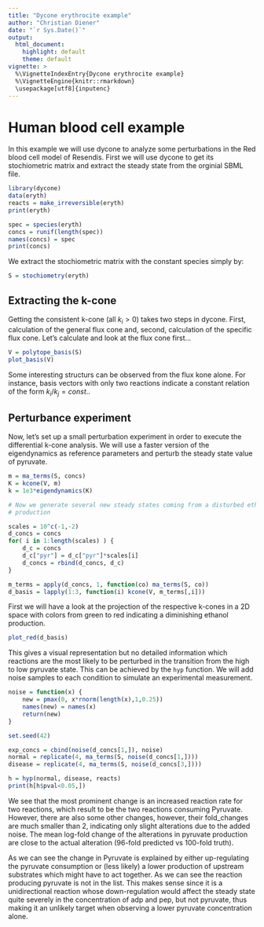 ```yaml
---
title: "Dycone erythrocite example"
author: "Christian Diener"
date: "`r Sys.Date()`"
output:
  html_document:
    highlight: default
    theme: default
vignette: >
  %\VignetteIndexEntry{Dycone erythrocite example}
  %\VignetteEngine{knitr::rmarkdown}
  \usepackage[utf8]{inputenc}
---
```


Human blood cell example
========================

In this example we will use dycone to analyze some perturbations in the 
Red blood cell model of Resendis. First we will use dycone to get its 
stochiometric matrix and extract the steady state from the orginial SBML file.

```r
library(dycone)
data(eryth)
reacts = make_irreversible(eryth)
print(eryth)

spec = species(eryth)
concs = runif(length(spec))
names(concs) = spec
print(concs)
```

We extract the stochiometric matrix with the constant species simply by:
```r
S = stochiometry(eryth)
```

Extracting the k-cone
---------------------

Getting the consistent k-cone (all $k_i>0$) takes two steps in dycone. First, 
calculation of the general flux cone and, second, calculation of the specific
flux cone. Let's calculate and look at the flux cone first...

```r
V = polytope_basis(S)
plot_basis(V)
```

Some interesting structurs can be observed from the flux kone alone. For instance, 
basis vectors with only two reactions indicate a constant relation of the form
$k_i/k_j = const.$.

Perturbance experiment
----------------------

Now, let's set up a small perturbation experiment in order to execute the 
differential k-cone analysis. We will use a faster version of the eigendynamics
as reference parameters and perturb the steady state value of pyruvate.

```r
m = ma_terms(S, concs)
K = kcone(V, m)
k = 1e3*eigendynamics(K)

# Now we generate several new steady states coming from a disturbed ethanol 
# production 

scales = 10^c(-1,-2)
d_concs = concs
for( i in 1:length(scales) ) {
	d_c = concs
	d_c["pyr"] = d_c["pyr"]*scales[i]
	d_concs = rbind(d_concs, d_c)
}

m_terms = apply(d_concs, 1, function(co) ma_terms(S, co))
d_basis = lapply(1:3, function(i) kcone(V, m_terms[,i]))
``` 

First we will have a look at the projection of the respective k-cones in a 2D space
with colors from green to red indicating a diminishing ethanol production.

```r
plot_red(d_basis)
```

This gives a visual representation but no detailed information which reactions 
are the most likely to be perturbed in the transition from the high to low
pyruvate state. This can be achieved by the `hyp` function. We will add noise
samples to each condition to simulate an experimental measurement.

```r
noise = function(x) {
    new = pmax(0, x*rnorm(length(x),1,0.25))
    names(new) = names(x)
    return(new)
}

set.seed(42)

exp_concs = cbind(noise(d_concs[1,]), noise)
normal = replicate(4, ma_terms(S, noise(d_concs[1,])))
disease = replicate(4, ma_terms(S, noise(d_concs[3,])))

h = hyp(normal, disease, reacts)
print(h[h$pval<0.05,])
```

We see that the most prominent change is an increased reaction rate for two reactions, 
which result to be the two reactions consuming Pyruvate. However, there are also some other
changes, however, their fold_changes are much smaller than 2, indicating only slight alterations
due to the added noise. The mean log-fold change of the alterations in pyruvate
production are close to the actual alteration (96-fold predicted vs 100-fold truth).

As we can see the change in Pyruvate is explained by either up-regulating the pyruvate
consumption or (less likely) a lower production of upstream substrates which might have to act together. 
As we can see the reaction producing pyruvate is not in the list. This makes sense since it is a 
unidirectional reaction whose down-regulation would affect the steady state quite severely
in the concentration of adp and pep, but not pyruvate, thus making it an unlikely target 
when observing a lower pyruvate concentration alone.
